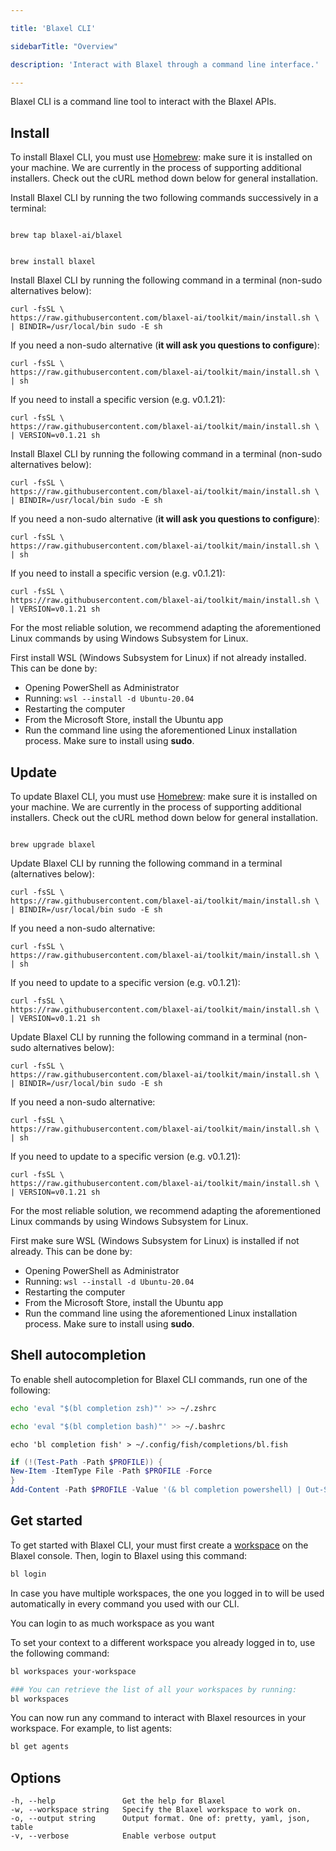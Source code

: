 ```yaml
---

title: 'Blaxel CLI'

sidebarTitle: "Overview"

description: 'Interact with Blaxel through a command line interface.'

---
```


Blaxel CLI is a command line tool to interact with the Blaxel APIs.

## Install

<AccordionGroup>

<Accordion title="Install on Mac" icon="apple">

<Warning>To install Blaxel CLI, you must use [Homebrew](https://brew.sh/): make sure it is installed on your machine. We are currently in the process of supporting additional installers. Check out the cURL method down below for general installation.</Warning>

Install Blaxel CLI by running the two following commands successively in a terminal:

```shell 

brew tap blaxel-ai/blaxel

```

```shell 

brew install blaxel

```

</Accordion>

<Accordion title="Install on Linux" icon="linux">

Install Blaxel CLI by running the following command in a terminal (non-sudo alternatives below):

```shell 
curl -fsSL \
https://raw.githubusercontent.com/blaxel-ai/toolkit/main/install.sh \
| BINDIR=/usr/local/bin sudo -E sh
```

If you need a non-sudo alternative (**it will ask you questions to configure**):

```shell 
curl -fsSL \
https://raw.githubusercontent.com/blaxel-ai/toolkit/main/install.sh \
| sh
```

If you need to install a specific version (e.g. v0.1.21):

```shell 
curl -fsSL \
https://raw.githubusercontent.com/blaxel-ai/toolkit/main/install.sh \
| VERSION=v0.1.21 sh
```

</Accordion>

<Accordion title="Install with cURL" icon="code">

Install Blaxel CLI by running the following command in a terminal (non-sudo alternatives below):

```shell 
curl -fsSL \
https://raw.githubusercontent.com/blaxel-ai/toolkit/main/install.sh \
| BINDIR=/usr/local/bin sudo -E sh
```

If you need a non-sudo alternative (**it will ask you questions to configure**):

```shell 
curl -fsSL \
https://raw.githubusercontent.com/blaxel-ai/toolkit/main/install.sh \
| sh
```

If you need to install a specific version (e.g. v0.1.21):

```shell 
curl -fsSL \
https://raw.githubusercontent.com/blaxel-ai/toolkit/main/install.sh \
| VERSION=v0.1.21 sh
```

</Accordion>

<Accordion title="Install on Windows" icon="windows">

For the most reliable solution, we recommend adapting the aforementioned Linux commands by using Windows Subsystem for Linux.

 

First install WSL (Windows Subsystem for Linux) if not already installed. This can be done by:

- Opening PowerShell as Administrator
- Running: `wsl --install -d Ubuntu-20.04`
- Restarting the computer
- From the Microsoft Store, install the Ubuntu app
- Run the command line using the aforementioned Linux installation process. Make sure to install using **sudo**.

</Accordion>

</AccordionGroup>

## Update

<AccordionGroup>
<Accordion title="Update on Mac" icon="apple">

<Warning>To update Blaxel CLI, you must use [Homebrew](https://brew.sh/): make sure it is installed on your machine. We are currently in the process of supporting additional installers. Check out the cURL method down below for general installation.</Warning>

```shell 

brew upgrade blaxel

```

</Accordion>

<Accordion title="Update on Linux" icon="linux">

Update Blaxel CLI by running the following command in a terminal (alternatives below):

```shell 
curl -fsSL \
https://raw.githubusercontent.com/blaxel-ai/toolkit/main/install.sh \
| BINDIR=/usr/local/bin sudo -E sh
```

If you need a non-sudo alternative:

```shell 
curl -fsSL \
https://raw.githubusercontent.com/blaxel-ai/toolkit/main/install.sh \
| sh
```

If you need to update to a specific version (e.g. v0.1.21):

```shell 
curl -fsSL \
https://raw.githubusercontent.com/blaxel-ai/toolkit/main/install.sh \
| VERSION=v0.1.21 sh
```

</Accordion>

<Accordion title="Update with cURL" icon="code">

Update Blaxel CLI by running the following command in a terminal (non-sudo alternatives below):

```shell 
curl -fsSL \
https://raw.githubusercontent.com/blaxel-ai/toolkit/main/install.sh \
| BINDIR=/usr/local/bin sudo -E sh
```

If you need a non-sudo alternative:

```shell 
curl -fsSL \
https://raw.githubusercontent.com/blaxel-ai/toolkit/main/install.sh \
| sh
```

If you need to update to a specific version (e.g. v0.1.21):

```shell 
curl -fsSL \
https://raw.githubusercontent.com/blaxel-ai/toolkit/main/install.sh \
| VERSION=v0.1.21 sh
```

</Accordion>

<Accordion title="Update on Windows" icon="windows">

For the most reliable solution, we recommend adapting the aforementioned Linux commands by using Windows Subsystem for Linux.

 

First make sure WSL (Windows Subsystem for Linux) is installed if not already. This can be done by:

- Opening PowerShell as Administrator
- Running: `wsl --install -d Ubuntu-20.04`
- Restarting the computer
- From the Microsoft Store, install the Ubuntu app
- Run the command line using the aforementioned Linux installation process. Make sure to install using **sudo**.

</Accordion>

</AccordionGroup>

## Shell autocompletion

To enable shell autocompletion for Blaxel CLI commands, run one of the following:

<CodeGroup>

```zsh zsh
echo 'eval "$(bl completion zsh)"' >> ~/.zshrc
```

```bash bash
echo 'eval "$(bl completion bash)"' >> ~/.bashrc
```

```fish fish
echo 'bl completion fish' > ~/.config/fish/completions/bl.fish
```

```powershell powershell
if (!(Test-Path -Path $PROFILE)) {
New-Item -ItemType File -Path $PROFILE -Force
}
Add-Content -Path $PROFILE -Value '(& bl completion powershell) | Out-String | Invoke-Expression'
```

</CodeGroup>

## Get started

To get started with Blaxel CLI, your must first create a [workspace](../Security/Workspace-access-control) on the Blaxel console. Then, login to Blaxel using this command:

```bash
bl login
```

In case you have multiple workspaces, the one you logged in to will be used automatically in every command you used with our CLI.

You can login to as much workspace as you want

To set your context to a  different workspace you already logged in to, use the following command:

```bash
bl workspaces your-workspace

### You can retrieve the list of all your workspaces by running:
bl workspaces
```

You can now run any command to interact with Blaxel resources in your workspace. For example, to list agents:

```bash
bl get agents
```

## **Options**

```
-h, --help               Get the help for Blaxel
-w, --workspace string   Specify the Blaxel workspace to work on.
-o, --output string      Output format. One of: pretty, yaml, json, table
-v, --verbose            Enable verbose output
```